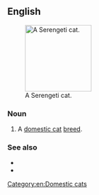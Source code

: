 ==English==
[[File:Serengetimalecat.jpg|thumb|right|150px|A Serengeti cat.]]
===Noun===
{{en-noun|sg=[[Serengeti]] [[cat]]}}

# A [[domestic cat]] [[breed]].

===See also===
* {{pedia|Serengeti cat}}
* {{commonslite|Category:Serengeti (cat)}}

[[Category:en:Domestic cats]]